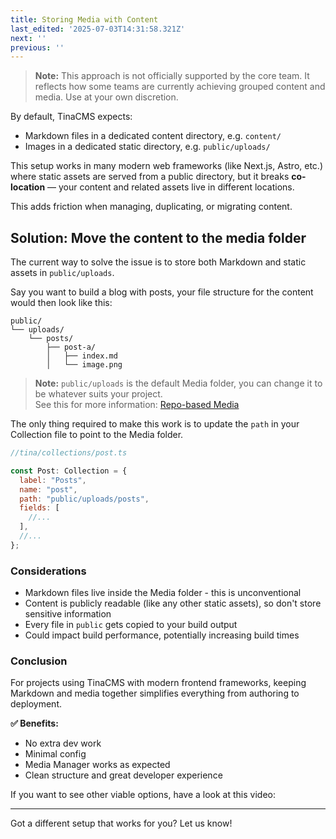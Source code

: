 ---
title: Storing Media with Content
last_edited: '2025-07-03T14:31:58.321Z'
next: ''
previous: ''
---

> **Note:** This approach is not officially supported by the core team. It reflects how some teams are currently achieving grouped content and media. Use at your own discretion.

By default, TinaCMS expects:

* Markdown files in a dedicated content directory, e.g. `content/`
* Images in a dedicated static directory, e.g. `public/uploads/`

This setup works in many modern web frameworks (like Next.js, Astro, etc.) where static assets are served from a public directory, but it breaks **co-location** — your content and related assets live in different locations.

This adds friction when managing, duplicating, or migrating content.

## Solution: Move the content to the media folder

The current way to solve the issue is to store both Markdown and static assets in `public/uploads`.

Say you want to build a blog with posts, your file structure for the content would then look like this:

```
public/
└── uploads/
    └── posts/
        ├── post-a/
        │   ├── index.md
        │   └── image.png
```

> **Note:** `public/uploads` is the default Media folder, you can change it to be whatever suits your project.\
> See this for more information: [Repo-based Media](https://tina.io/docs/reference/media/repo-based#configuration)

The only thing required to make this work is to update the `path` in your Collection file to point to the Media folder.

```javascript
//tina/collections/post.ts

const Post: Collection = {
  label: "Posts",
  name: "post",
  path: "public/uploads/posts",
  fields: [
    //...
  ],
  //...
};
```

### Considerations

* Markdown files live inside the Media folder - this is unconventional
* Content is publicly readable (like any other static assets), so don't store sensitive information
* Every file in `public` gets copied to your build output
* Could impact build performance, potentially increasing build times

### Conclusion

For projects using TinaCMS with modern frontend frameworks, keeping Markdown and media together simplifies everything from authoring to deployment.

**✅ Benefits:**

* No extra dev work
* Minimal config
* Media Manager works as expected
* Clean structure and great developer experience

If you want to see other viable options, have a look at this video:

<Youtube embedSrc="https://www.youtube.com/embed/JX90jbgAvRw" minutes="5" caption="The 3 options for storing Markdown in GitHub for TinaCMS" />

---

Got a different setup that works for you? Let us know!
